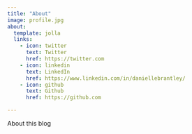 ```yaml
---
title: "About"
image: profile.jpg
about:
  template: jolla
  links:
    - icon: twitter
      text: Twitter
      href: https://twitter.com
    - icon: linkedin
      text: LinkedIn
      href: https://www.linkedin.com/in/daniellebrantley/
    - icon: github
      text: Github
      href: https://github.com

---
```


About this blog
